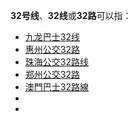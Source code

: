 {{线路名消歧义}}
'''32号线'''、'''32线'''或'''32路'''可以指：

* [[九龙巴士32线|九龙巴士32线]]
* [[惠州公交32路|惠州公交32路]]
* [[珠海公交32路线|珠海公交32路线]]
* [[郑州公交32路|郑州公交32路]]
* [[澳門巴士32路線|澳門巴士32路線]]
* {{link-fr|布魯塞爾有軌電車32號線|Ligne_32_du_tramway_de_Bruxelles}}
* {{link-fr|Infrabel 32號線|Ligne 32 (Infrabel)}}

{{disambig|cat=四字路线名消歧义}}